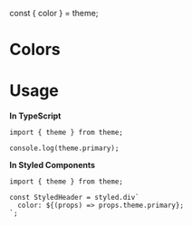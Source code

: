 <!-- Defines brand color stories -->

const { color } = theme;

<Meta title="Theme/Colors" />

# Colors

<ColorPalette>
  <ColorItem title="Primary" colors={[color.primary, color.white]} />
  <ColorItem title="Secondary" colors={[color.sec, color.success, color.warning, color.danger]} />
  <ColorItem title="Neutral" colors={[ color.grayBase, 
    color.grayDarker,
    color.grayDark,
    color.gray,
    color.grayLight,
    color.grayLighter]} />

</ColorPalette>

# Usage

**In TypeScript**

```
import { theme } from theme;

console.log(theme.primary);
```

**In Styled Components**

```
import { theme } from theme;

const StyledHeader = styled.div`
  color: ${(props) => props.theme.primary};
`;
```
